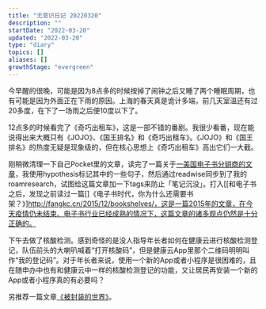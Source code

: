 ```yaml
---
title: "无意识日记 20220320"
description: ""
startDate: "2022-03-20"
updated: "2022-03-20"
type: "diary"
topics: []
aliases: []
growthStage: "evergreen"
---
```


今早醒的很晚，可能是因为8点多的时候按掉了闹钟之后又睡了两个睡眠周期，也有可能是因为外面正在下雨的原因。上海的春天真是诡计多端，前几天室温还有过20多度，在下了一场雨之后便10度以下了。

12点多的时候看完了《奇巧出租车》，这是一部不错的番剧。我很少看番，现在能说得出来大概只有《JOJO》、《国王排名》和《奇巧出租车》。《JOJO》和《国王排名》的热度无疑是现象级的，但在核心思想上《奇巧出租车》高出它们一大截。

刚稍微清理一下自己Pocket里的文章，读完了一篇关于[一美国电子书分销商的文章](https://www.newyorker.com/news/annals-of-communications/an-app-called-libby-and-the-surprisingly-big-business-of-library-e-books)，我使用hypothesis标记其中的一些句子，然后通过readwise同步到了我的roamresearch，试图给这篇文章加一下tags来防止「笔记沉没」。打入[[和电子书之后，发现之前读过一篇[]《电子书时代，你为什么还需要书架？》]http://fangkc.cn/2015/12/bookshelves/，这是一篇2015年的文章，在今天疫情仍未结束、电子书行业已经成熟的情况下，这篇文章的诸多观点仍然是十分正确的。

下午去做了核酸检测。感到奇怪的是没人指导年长者如何在健康云进行核酸检测登记，队伍前头的大喇叭喊着“打开核酸码”，但是健康云App里那个二维码明明叫作“我的登记码”。对于年长者来说，使用一个新的App或者小程序是很困难的，且在随申办中也有和健康云中一样的核酸检测登记的功能，又让居民再安装一个新的App或者小程序真的有必要吗？

另推荐一篇文章[《被封装的世界》](https://mp.weixin.qq.com/s/Rb02iE3XTH2IC6s7tr2uOQ)。

